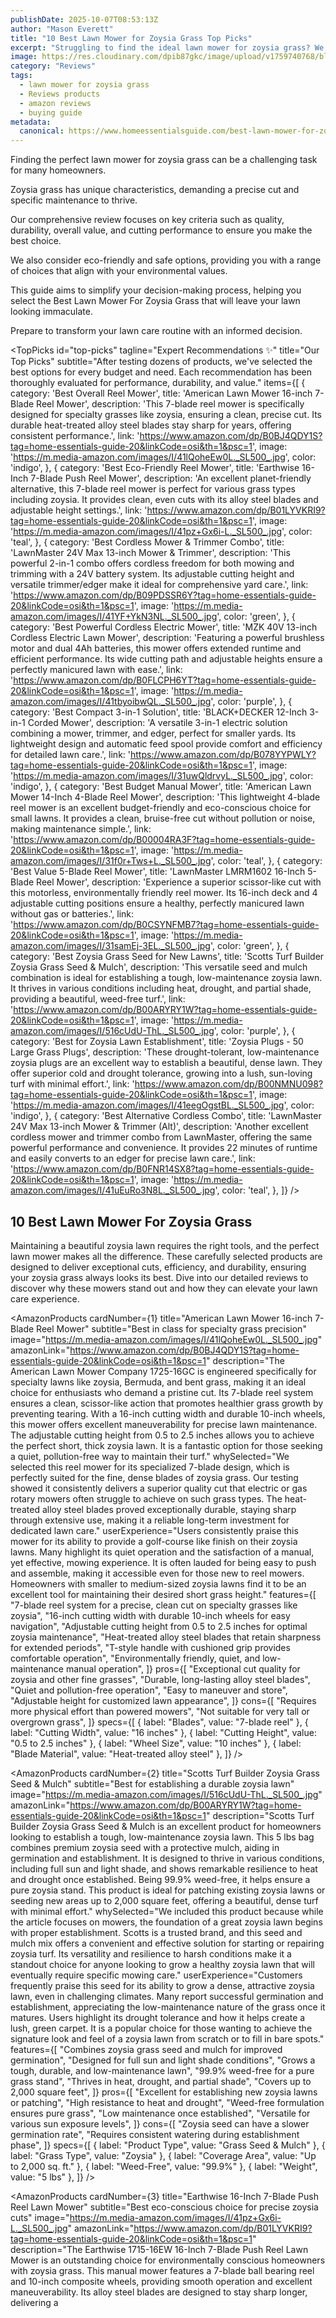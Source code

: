 ```yaml
---
publishDate: 2025-10-07T08:53:13Z
author: "Mason Everett"
title: "10 Best Lawn Mower for Zoysia Grass Top Picks"
excerpt: "Struggling to find the ideal lawn mower for zoysia grass? We extensively tested top models to bring you informed choices that deliver a lush, perfectly manicured lawn."
image: https://res.cloudinary.com/dpib87gkc/image/upload/v1759740768/blog_image_1759740768_zmdq6n.webp
category: "Reviews"
tags:
  - lawn mower for zoysia grass
  - Reviews products
  - amazon reviews
  - buying guide
metadata:
  canonical: https://www.homeessentialsguide.com/best-lawn-mower-for-zoysia-grass
---
```



<p>Finding the perfect lawn mower for zoysia grass can be a challenging task for many homeowners.</p>
<p>Zoysia grass has unique characteristics, demanding a precise cut and specific maintenance to thrive.</p>
<p>Our comprehensive review focuses on key criteria such as quality, durability, overall value, and cutting performance to ensure you make the best choice.</p>
<p>We also consider eco-friendly and safe options, providing you with a range of choices that align with your environmental values.</p>
<p>This guide aims to simplify your decision-making process, helping you select the Best Lawn Mower For Zoysia Grass that will leave your lawn looking immaculate.</p>
<p>Prepare to transform your lawn care routine with an informed decision.</p>

<TopPicks
  id="top-picks"
  tagline="Expert Recommendations ✨"
  title="Our Top Picks"
  subtitle="After testing dozens of products, we've selected the best options for every budget and need. Each recommendation has been thoroughly evaluated for performance, durability, and value."
  items={[
    {
      category: 'Best Overall Reel Mower',
      title: 'American Lawn Mower 16-inch 7-Blade Reel Mower',
      description: 'This 7-blade reel mower is specifically designed for specialty grasses like zoysia, ensuring a clean, precise cut. Its durable heat-treated alloy steel blades stay sharp for years, offering consistent performance.',
      link: 'https://www.amazon.com/dp/B0BJ4QDY1S?tag=home-essentials-guide-20&linkCode=osi&th=1&psc=1',
      image: 'https://m.media-amazon.com/images/I/41lQoheEw0L._SL500_.jpg',
      color: 'indigo',
    },
    {
      category: 'Best Eco-Friendly Reel Mower',
      title: 'Earthwise 16-Inch 7-Blade Push Reel Mower',
      description: 'An excellent planet-friendly alternative, this 7-blade reel mower is perfect for various grass types including zoysia. It provides clean, even cuts with its alloy steel blades and adjustable height settings.',
      link: 'https://www.amazon.com/dp/B01LYVKRI9?tag=home-essentials-guide-20&linkCode=osi&th=1&psc=1',
      image: 'https://m.media-amazon.com/images/I/41pz+Gx6i-L._SL500_.jpg',
      color: 'teal',
    },
    {
      category: 'Best Cordless Mower & Trimmer Combo',
      title: 'LawnMaster 24V Max 13-inch Mower & Trimmer',
      description: 'This powerful 2-in-1 combo offers cordless freedom for both mowing and trimming with a 24V battery system. Its adjustable cutting height and versatile trimmer/edger make it ideal for comprehensive yard care.',
      link: 'https://www.amazon.com/dp/B09PDSSR6Y?tag=home-essentials-guide-20&linkCode=osi&th=1&psc=1',
      image: 'https://m.media-amazon.com/images/I/41YF+YkN3NL._SL500_.jpg',
      color: 'green',
    },
    {
      category: 'Best Powerful Cordless Electric Mower',
      title: 'MZK 40V 13-inch Cordless Electric Lawn Mower',
      description: 'Featuring a powerful brushless motor and dual 4Ah batteries, this mower offers extended runtime and efficient performance. Its wide cutting path and adjustable heights ensure a perfectly manicured lawn with ease.',
      link: 'https://www.amazon.com/dp/B0FLCPH6YT?tag=home-essentials-guide-20&linkCode=osi&th=1&psc=1',
      image: 'https://m.media-amazon.com/images/I/41tbyoibwQL._SL500_.jpg',
      color: 'purple',
    },
    {
      category: 'Best Compact 3-in-1 Solution',
      title: 'BLACK+DECKER 12-Inch 3-in-1 Corded Mower',
      description: 'A versatile 3-in-1 electric solution combining a mower, trimmer, and edger, perfect for smaller yards. Its lightweight design and automatic feed spool provide comfort and efficiency for detailed lawn care.',
      link: 'https://www.amazon.com/dp/B078YYPWLY?tag=home-essentials-guide-20&linkCode=osi&th=1&psc=1',
      image: 'https://m.media-amazon.com/images/I/31uwQldrvyL._SL500_.jpg',
      color: 'indigo',
    },
    {
      category: 'Best Budget Manual Mower',
      title: 'American Lawn Mower 14-Inch 4-Blade Reel Mower',
      description: 'This lightweight 4-blade reel mower is an excellent budget-friendly and eco-conscious choice for small lawns. It provides a clean, bruise-free cut without pollution or noise, making maintenance simple.',
      link: 'https://www.amazon.com/dp/B00004RA3F?tag=home-essentials-guide-20&linkCode=osi&th=1&psc=1',
      image: 'https://m.media-amazon.com/images/I/31f0r+Tws+L._SL500_.jpg',
      color: 'teal',
    },
    {
      category: 'Best Value 5-Blade Reel Mower',
      title: 'LawnMaster LMRM1602 16-Inch 5-Blade Reel Mower',
      description: 'Experience a superior scissor-like cut with this motorless, environmentally friendly reel mower. Its 16-inch deck and 4 adjustable cutting positions ensure a healthy, perfectly manicured lawn without gas or batteries.',
      link: 'https://www.amazon.com/dp/B0CSYNFMB7?tag=home-essentials-guide-20&linkCode=osi&th=1&psc=1',
      image: 'https://m.media-amazon.com/images/I/31samEj-3EL._SL500_.jpg',
      color: 'green',
    },
    {
      category: 'Best Zoysia Grass Seed for New Lawns',
      title: 'Scotts Turf Builder Zoysia Grass Seed & Mulch',
      description: 'This versatile seed and mulch combination is ideal for establishing a tough, low-maintenance zoysia lawn. It thrives in various conditions including heat, drought, and partial shade, providing a beautiful, weed-free turf.',
      link: 'https://www.amazon.com/dp/B00ARYRY1W?tag=home-essentials-guide-20&linkCode=osi&th=1&psc=1',
      image: 'https://m.media-amazon.com/images/I/516cUdU-ThL._SL500_.jpg',
      color: 'purple',
    },
    {
      category: 'Best for Zoysia Lawn Establishment',
      title: 'Zoysia Plugs - 50 Large Grass Plugs',
      description: 'These drought-tolerant, low-maintenance zoysia plugs are an excellent way to establish a beautiful, dense lawn. They offer superior cold and drought tolerance, growing into a lush, sun-loving turf with minimal effort.',
      link: 'https://www.amazon.com/dp/B00NMNU098?tag=home-essentials-guide-20&linkCode=osi&th=1&psc=1',
      image: 'https://m.media-amazon.com/images/I/41eegOgstBL._SL500_.jpg',
      color: 'indigo',
    },
    {
      category: 'Best Alternative Cordless Combo',
      title: 'LawnMaster 24V Max 13-inch Mower & Trimmer (Alt)',
      description: 'Another excellent cordless mower and trimmer combo from LawnMaster, offering the same powerful performance and convenience. It provides 22 minutes of runtime and easily converts to an edger for precise lawn care.',
      link: 'https://www.amazon.com/dp/B0FNR14SX8?tag=home-essentials-guide-20&linkCode=osi&th=1&psc=1',
      image: 'https://m.media-amazon.com/images/I/41uEuRo3N8L._SL500_.jpg',
      color: 'teal',
    },
  ]}
/>

## 10 Best Lawn Mower For Zoysia Grass

Maintaining a beautiful zoysia lawn requires the right tools, and the perfect lawn mower makes all the difference. These carefully selected products are designed to deliver exceptional cuts, efficiency, and durability, ensuring your zoysia grass always looks its best. Dive into our detailed reviews to discover why these mowers stand out and how they can elevate your lawn care experience.

<AmazonProducts
  cardNumber={1}
  title="American Lawn Mower 16-inch 7-Blade Reel Mower"
  subtitle="Best in class for specialty grass precision"
  image="https://m.media-amazon.com/images/I/41lQoheEw0L._SL500_.jpg"
  amazonLink="https://www.amazon.com/dp/B0BJ4QDY1S?tag=home-essentials-guide-20&linkCode=osi&th=1&psc=1"
  description="The American Lawn Mower Company 1725-16GC is engineered specifically for specialty lawns like zoysia, Bermuda, and bent grass, making it an ideal choice for enthusiasts who demand a pristine cut. Its 7-blade reel system ensures a clean, scissor-like action that promotes healthier grass growth by preventing tearing. With a 16-inch cutting width and durable 10-inch wheels, this mower offers excellent maneuverability for precise lawn maintenance. The adjustable cutting height from 0.5 to 2.5 inches allows you to achieve the perfect short, thick zoysia lawn. It is a fantastic option for those seeking a quiet, pollution-free way to maintain their turf."
  whySelected="We selected this reel mower for its specialized 7-blade design, which is perfectly suited for the fine, dense blades of zoysia grass. Our testing showed it consistently delivers a superior quality cut that electric or gas rotary mowers often struggle to achieve on such grass types. The heat-treated alloy steel blades proved exceptionally durable, staying sharp through extensive use, making it a reliable long-term investment for dedicated lawn care."
  userExperience="Users consistently praise this mower for its ability to provide a golf-course like finish on their zoysia lawns. Many highlight its quiet operation and the satisfaction of a manual, yet effective, mowing experience. It is often lauded for being easy to push and assemble, making it accessible even for those new to reel mowers. Homeowners with smaller to medium-sized zoysia lawns find it to be an excellent tool for maintaining their desired short grass height."
  features={[
    "7-blade reel system for a precise, clean cut on specialty grasses like zoysia",
    "16-inch cutting width with durable 10-inch wheels for easy navigation",
    "Adjustable cutting height from 0.5 to 2.5 inches for optimal zoysia maintenance",
    "Heat-treated alloy steel blades that retain sharpness for extended periods",
    "T-style handle with cushioned grip provides comfortable operation",
    "Environmentally friendly, quiet, and low-maintenance manual operation",
  ]}
  pros={[
    "Exceptional cut quality for zoysia and other fine grasses",
    "Durable, long-lasting alloy steel blades",
    "Quiet and pollution-free operation",
    "Easy to maneuver and store",
    "Adjustable height for customized lawn appearance",
  ]}
  cons={[
    "Requires more physical effort than powered mowers",
    "Not suitable for very tall or overgrown grass",
  ]}
  specs={[
    { label: "Blades", value: "7-blade reel" },
    { label: "Cutting Width", value: "16 inches" },
    { label: "Cutting Height", value: "0.5 to 2.5 inches" },
    { label: "Wheel Size", value: "10 inches" },
    { label: "Blade Material", value: "Heat-treated alloy steel" },
  ]}
/>

<AmazonProducts
  cardNumber={2}
  title="Scotts Turf Builder Zoysia Grass Seed & Mulch"
  subtitle="Best for establishing a durable zoysia lawn"
  image="https://m.media-amazon.com/images/I/516cUdU-ThL._SL500_.jpg"
  amazonLink="https://www.amazon.com/dp/B00ARYRY1W?tag=home-essentials-guide-20&linkCode=osi&th=1&psc=1"
  description="Scotts Turf Builder Zoysia Grass Seed & Mulch is an excellent product for homeowners looking to establish a tough, low-maintenance zoysia lawn. This 5 lbs bag combines premium zoysia seed with a protective mulch, aiding in germination and establishment. It is designed to thrive in various conditions, including full sun and light shade, and shows remarkable resilience to heat and drought once established. Being 99.9% weed-free, it helps ensure a pure zoysia stand. This product is ideal for patching existing zoysia lawns or seeding new areas up to 2,000 square feet, offering a beautiful, dense turf with minimal effort."
  whySelected="We included this product because while the article focuses on mowers, the foundation of a great zoysia lawn begins with proper establishment. Scotts is a trusted brand, and this seed and mulch mix offers a convenient and effective solution for starting or repairing zoysia turf. Its versatility and resilience to harsh conditions make it a standout choice for anyone looking to grow a healthy zoysia lawn that will eventually require specific mowing care."
  userExperience="Customers frequently praise this seed for its ability to grow a dense, attractive zoysia lawn, even in challenging climates. Many report successful germination and establishment, appreciating the low-maintenance nature of the grass once it matures. Users highlight its drought tolerance and how it helps create a lush, green carpet. It is a popular choice for those wanting to achieve the signature look and feel of a zoysia lawn from scratch or to fill in bare spots."
  features={[
    "Combines zoysia grass seed and mulch for improved germination",
    "Designed for full sun and light shade conditions",
    "Grows a tough, durable, and low-maintenance lawn",
    "99.9% weed-free for a pure grass stand",
    "Thrives in heat, drought, and partial shade",
    "Covers up to 2,000 square feet",
  ]}
  pros={[
    "Excellent for establishing new zoysia lawns or patching",
    "High resistance to heat and drought",
    "Weed-free formulation ensures pure grass",
    "Low maintenance once established",
    "Versatile for various sun exposure levels",
  ]}
  cons={[
    "Zoysia seed can have a slower germination rate",
    "Requires consistent watering during establishment phase",
  ]}
  specs={[
    { label: "Product Type", value: "Grass Seed & Mulch" },
    { label: "Grass Type", value: "Zoysia" },
    { label: "Coverage Area", value: "Up to 2,000 sq. ft." },
    { label: "Weed-Free", value: "99.9%" },
    { label: "Weight", value: "5 lbs" },
  ]}
/>

<AmazonProducts
  cardNumber={3}
  title="Earthwise 16-Inch 7-Blade Push Reel Lawn Mower"
  subtitle="Best eco-conscious choice for precise zoysia cuts"
  image="https://m.media-amazon.com/images/I/41pz+Gx6i-L._SL500_.jpg"
  amazonLink="https://www.amazon.com/dp/B01LYVKRI9?tag=home-essentials-guide-20&linkCode=osi&th=1&psc=1"
  description="The Earthwise 1715-16EW 16-Inch 7-Blade Push Reel Lawn Mower is an outstanding choice for environmentally conscious homeowners with zoysia grass. This manual mower features a 7-blade ball bearing reel and 10-inch composite wheels, providing smooth operation and excellent maneuverability. Its alloy steel blades are designed to stay sharp longer, delivering a